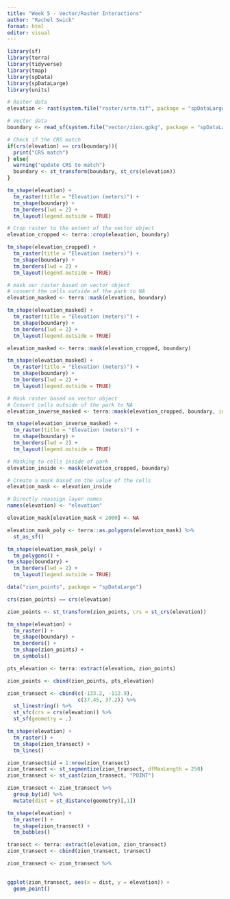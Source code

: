 ```yaml
---
title: "Week 5 - Vector/Raster Interactions"
author: "Rachel Swick"
format: html
editor: visual
---
```


```r
library(sf)
library(terra)
library(tidyverse)
library(tmap)
library(spData)
library(spDataLarge)
library(units)
```

```r
# Raster data
elevation <- rast(system.file("raster/srtm.tif", package = "spDataLarge"))

# Vector data
boundary <- read_sf(system.file("vector/zion.gpkg", package = "spDataLarge"))
```

```r
# Check if the CRS match
if(crs(elevation) == crs(boundary)){
  print("CRS match")
} else{
  warning("update CRS to match")
  boundary <- st_transform(boundary, st_crs(elevation))
}
```

```r
tm_shape(elevation) +
  tm_raster(title = "Elevation (meters)") +
  tm_shape(boundary) +
  tm_borders(lwd = 2) +
  tm_layout(legend.outside = TRUE)
```

```r
# Crop raster to the extent of the vector object
elevation_cropped <- terra::crop(elevation, boundary)
```

```r
tm_shape(elevation_cropped) +
  tm_raster(title = "Elevation (meters)") +
  tm_shape(boundary) +
  tm_borders(lwd = 2) +
  tm_layout(legend.outside = TRUE)
```

```r
# mask our raster based on vector object
# convert the cells outside of the park to NA
elevation_masked <- terra::mask(elevation, boundary)

tm_shape(elevation_masked) +
  tm_raster(title = "Elevation (meters)") +
  tm_shape(boundary) +
  tm_borders(lwd = 2) +
  tm_layout(legend.outside = TRUE)
```

```r
elevation_masked <- terra::mask(elevation_cropped, boundary)

tm_shape(elevation_masked) +
  tm_raster(title = "Elevation (meters)") +
  tm_shape(boundary) +
  tm_borders(lwd = 2) +
  tm_layout(legend.outside = TRUE)
```

```r
# Mask raster based on vector object
# Convert cells outside of the park to NA
elevation_inverse_masked <- terra::mask(elevation_cropped, boundary, inverse = TRUE)

tm_shape(elevation_inverse_masked) +
  tm_raster(title = "Elevation (meters)") +
  tm_shape(boundary) +
  tm_borders(lwd = 2) +
  tm_layout(legend.outside = TRUE)
```

```r
# Masking to cells inside of park
elevation_inside <- mask(elevation_cropped, boundary)

# Create a mask based on the value of the cells
elevation_mask <- elevation_inside

# Directly reassign layer names
names(elevation) <- "elevation"

elevation_mask[elevation_mask < 2000] <- NA

elevation_mask_poly <- terra::as.polygons(elevation_mask) %>% 
  st_as_sf()

tm_shape(elevation_mask_poly) +
  tm_polygons() +
tm_shape(boundary) +
  tm_borders(lwd = 2) +
  tm_layout(legend.outside = TRUE)
```


```r
data("zion_points", package = "spDataLarge")

crs(zion_points) == crs(elevation)

zion_points <- st_transform(zion_points, crs = st_crs(elevation))

tm_shape(elevation) +
  tm_raster() +
  tm_shape(boundary) +
  tm_borders() +
  tm_shape(zion_points) +
  tm_symbols()

pts_elevation <- terra::extract(elevation, zion_points)

zion_points <- cbind(zion_points, pts_elevation) 
```

```r
zion_transect <- cbind(c(-133.2, -112.9),
                       c(37.45, 37.2)) %>% 
  st_linestring() %>% 
  st_sfc(crs = crs(elevation)) %>% 
  st_sf(geometry = .)

tm_shape(elevation) +
  tm_raster() +
  tm_shape(zion_transect) +
  tm_lines()

zion_transect$id = 1:nrow(zion_transect)
zion_transect <- st_segmentize(zion_transect, dfMaxLength = 250)
zion_transect <- st_cast(zion_transect, "POINT")

zion_transect <- zion_transect %>% 
  group_by(id) %>% 
  mutate(dist = st_distance(geometry)[,1])

tm_shape(elevation) +
  tm_raster() +
  tm_shape(zion_transect) +
  tm_bubbles()

transect <- terra::extract(elevation, zion_transect)
zion_transect <- cbind(zion_transect, transect)

zion_transect <- zion_transect %>% 
  

ggplot(zion_transect, aes(x = dist, y = elevation)) +
  geom_point()
```













